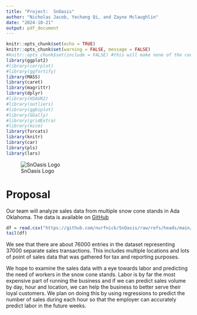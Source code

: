 ```yaml
---
title: "Project:  SnOasis"
author: "Nicholas Jacob, Yechang Qi, and Zayne Mclaughlin"
date: "2024-10-21"
output: pdf_document
---
```


```r
knitr::opts_chunk$set(echo = TRUE)
knitr::opts_chunk$set(warning = FALSE, message = FALSE)
#knitr::opts_chunk$set(include = FALSE) #this will make none of the code appear unless we ask it to.
library(ggplot2)
#library(corrplot)
#library(ggfortify)
library(MASS)
library(caret)
library(magrittr)
library(dplyr)
#library(HSAUR2)
#library(outliers)
#library(ggbiplot)
#library(GGally)
#library(gridExtra)
#library(mice)
library(forcats)
library(knitr)
library(car)
library(pls)
library(lars)
```
![SnOasis Logo](snoImage.png)

# Proposal

Our team will analyze sales data from multiple snow cone stands in Ada Oklahoma.  The data is available on [GitHub](https://github.com/nurfnick/SnOasis/refs/heads/main/snoasisData.csv)
```r
df = read.csv("https://github.com/nurfnick/SnOasis/raw/refs/heads/main/snoasisData.csv")
tail(df)
```


We see that there are about 76000 entries in the dataset representing 37000 separate sales transactions.  This includes multiple locations and lots of point of sales data that was gathered for tax and reporting purposes.  

We hope to examine the sales data with a eye towards labor and predicting the need of workers in the snow cone stands.  Labor is by far the most expensive part of running the business and if we can predict sales volume by day, hour and location, we can help the business to better serve their loyal customers.  We plan on doing this by using regressions to predict the number of sales during each hour so that the employer can accurately predict labor in the future weeks.
